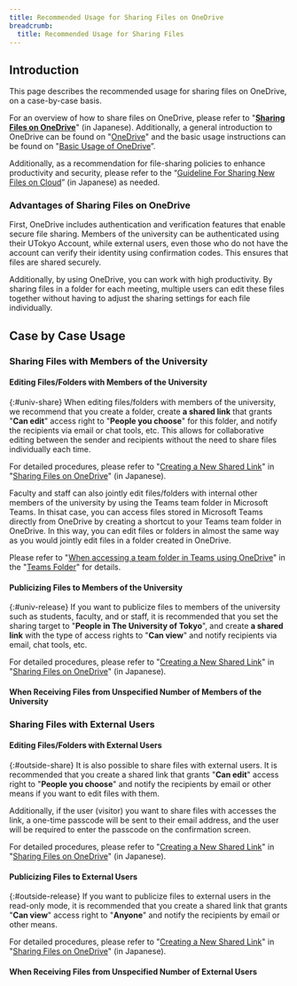 ```yaml
---
title: Recommended Usage for Sharing Files on OneDrive
breadcrumb:
  title: Recommended Usage for Sharing Files
---
```


## Introduction
This page describes the recommended usage for sharing files on OneDrive, on a case-by-case basis.

For an overview of how to share files on OneDrive, please refer to "**[Sharing Files on OneDrive](../share/)**" (in Japanese). Additionally, a general introduction to OneDrive can be found on "[OneDrive](../)" and the basic usage instructions can be found on "[Basic Usage of OneDrive](../basic/)”. 

Additionally, as a recommendation for file-sharing policies to enhance productivity and security, please refer to the “[Guideline For Sharing New Files on Cloud](/articles/share-policy/)” (in Japanese) as needed.

### Advantages of Sharing Files on OneDrive
First, OneDrive includes authentication and verification features that enable secure file sharing. Members of the university can be authenticated using their UTokyo Account, while external users, even those who do not have the account can verify their identity using confirmation codes. This ensures that files are shared securely.

Additionally, by using OneDrive, you can work with high productivity. By sharing files in a folder for each meeting, multiple users can edit these files together without having to adjust the sharing settings for each file individually.

## Case by Case Usage
### Sharing Files with Members of the University
#### Editing Files/Folders with Members of the University
{:#univ-share}
When editing files/folders with members of the university, we recommend that you create a folder, create **a shared link** that grants "**Can edit**" access right to "**People you choose**" for this folder, and notify the recipients via email or chat tools, etc. This allows for collaborative editing between the sender and recipients without the need to share files individually each time.

For detailed procedures, please refer to "[Creating a New Shared Link](../share/)" in "[Sharing Files on OneDrive](../share/#create-link)" (in Japanese).

Faculty and staff can also jointly edit files/folders with internal other members of the university by using the Teams team folder in Microsoft Teams. In thisat case, you can access files stored in Microsoft Teams directly from OneDrive by creating a shortcut to your Teams team folder in OneDrive. In this way, you can edit files or folders in almost the same way as you would jointly edit files in a folder created in OneDrive.

Please refer to "[When accessing a team folder in Teams using OneDrive](/microsoft/teams_team_folder/#access-from-onedrive)" in the "[Teams Folder](/microsoft/teams_team_folder/)" for details.

#### Publicizing Files to Members of the University
{:#univ-release}
If you want to publicize files to members of the university such as students, faculty, and or staff, it is recommended that you set the sharing target to "**People in The University of Tokyo**", and create **a shared link** with the type of access rights to "**Can view**" and notify recipients via email, chat tools, etc.

For detailed procedures, please refer to "[Creating a New Shared Link](../share/)" in "[Sharing Files on OneDrive](../share/#create-link)" (in Japanese).

#### When Receiving Files from Unspecified Number of Members of the University

<ReceiveFiles isOnCampus />



### Sharing Files with External Users
#### Editing Files/Folders with External Users
{:#outside-share}
It is also possible to share files with external users. It is recommended that you create a shared link that grants "**Can edit**" access right to "**People you choose**" and notify the recipients by email or other means if you want to edit files with them.


Additionally, if the user (visitor) you want to share files with accesses the link, a one-time passcode will be sent to their email address, and the user will be required to enter the passcode on the confirmation screen.


For detailed procedures, please refer to "[Creating a New Shared Link](../share/)" in "[Sharing Files on OneDrive](../share/#create-link)" (in Japanese).

#### Publicizing Files to External Users
{:#outside-release}
If you want to publicize files to external users in the read-only mode, it is recommended that you create a shared link that grants "**Can view**" access right to "**Anyone**" and notify the recipients by email or other means.

For detailed procedures, please refer to "[Creating a New Shared Link](../share/)" in "[Sharing Files on OneDrive](../share/#create-link)" (in Japanese).

#### When Receiving Files from Unspecified Number of External Users
<ReceiveFiles />
